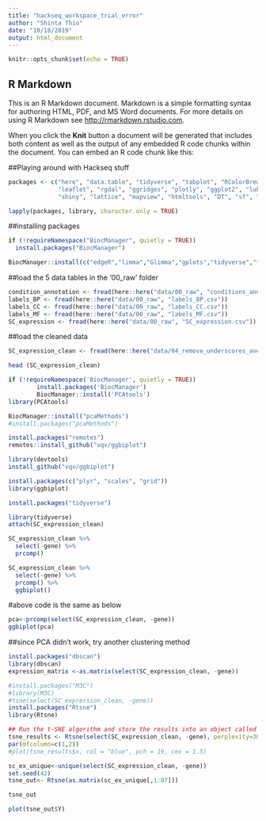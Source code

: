 ```yaml
---
title: "hackseq_workspace_trial_error"
author: "Shinta Thio"
date: "10/18/2019"
output: html_document
---
```


```r
knitr::opts_chunk$set(echo = TRUE)
```

## R Markdown

This is an R Markdown document. Markdown is a simple formatting syntax for authoring HTML, PDF, and MS Word documents. For more details on using R Markdown see <http://rmarkdown.rstudio.com>.

When you click the **Knit** button a document will be generated that includes both content as well as the output of any embedded R code chunks within the document. You can embed an R code chunk like this:


##Playing around with Hackseq stuff
```r
packages <- c("here", "data.table", "tidyverse", "tabplot", "RColorBrewer", "MASS", "pheatmap",
              "leaflet", "rgdal", "ggridges", "plotly", "ggplot2", "lubridate",
              "shiny", "lattice", "mapview", "htmltools", "DT", "sf", "bcmaps", "DESeq2")

lapply(packages, library, character.only = TRUE)
```

##installing packages
```r
if (!requireNamespace("BiocManager", quietly = TRUE))
  install.packages("BiocManager")

BiocManager::install(c("edgeR","limma","Glimma","gplots","tidyverse","tabplot","RColorBrewer","MASS","pheatmap","leaflet","rgdal","ggridges","plotly","ggplot2", "lubridate",  "bcdata","shiny","lattice","mapview","htmltools","DT","sf","bcmaps","DESeq2"))
```

##load the 5 data tables in the '00_raw' folder
```r
condition_annotation <- fread(here::here("data/00_raw", "conditions_annotation.csv"))
labels_BP <- fread(here::here("data/00_raw", "labels_BP.csv"))
labels_CC <- fread(here::here("data/00_raw", "labels_CC.csv"))
labels_MF <- fread(here::here("data/00_raw", "labels_MF.csv"))
SC_expression <- fread(here::here("data/00_raw", "SC_expression.csv"))
```

##load the cleaned data
```r
SC_expression_clean <- fread(here::here("data/04_remove_underscores_average_replicates", "04_SC_expression.csv"))
```

```r
head (SC_expression_clean)
```

```r
if (!requireNamespace('BiocManager', quietly = TRUE))
        install.packages('BiocManager')
        BiocManager::install('PCAtools')
library(PCAtools)
```

```r
BiocManager::install("pcaMethods")
#install.packages("pcaMethods")
```

```r
install.packages("remotes")
remotes::install_github("vqv/ggbiplot")
```

```r
library(devtools)
install_github("vqv/ggbiplot")
```
```r
install.packages(c("plyr", "scales", "grid"))
library(ggbiplot)
```

```r
install.packages("tidyverse")
```

```r
library(tidyverse)
attach(SC_expression_clean)
```

```r
SC_expression_clean %>% 
  select(-gene) %>% 
  prcomp()
```

```r
SC_expression_clean %>% 
  select(-gene) %>% 
  prcomp() %>%
  ggbiplot()
```
#above code is the same as below
```r
pca<-prcomp(select(SC_expression_clean, -gene))
ggbiplot(pca)
```

##since PCA didn't work, try another clustering method
```r
install.packages("dbscan")
library(dbscan)
expression_matrix <-as.matrix(select(SC_expression_clean, -gene))
```

```r
#install.packages("M3C")
#library(M3C)
#tsne(select(SC_expression_clean, -gene))
install.packages("Rtsne")
library(Rtsne)
```

```r
## Run the t-SNE algorithm and store the results into an object called tsne_results
tsne_results <- Rtsne(select(SC_expression_clean, -gene), perplexity=30, check_duplicates = FALSE)
par(mfcolumn=c(1,2))
#plot(tsne_results$x, col = "blue", pch = 19, cex = 1.5)
```

```r
sc_ex_unique<-unique(select(SC_expression_clean, -gene))
set.seed(42)
tsne_out<- Rtsne(as.matrix(sc_ex_unique[,1:87]))
```

```r
tsne_out
```

```r
plot(tsne_out$Y)
```

